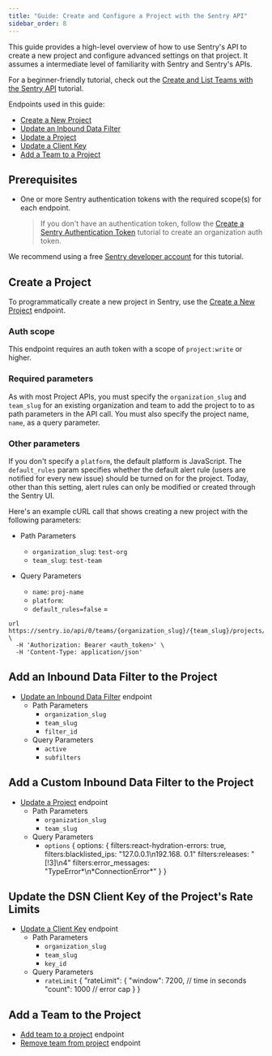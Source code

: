 ```yaml
---
title: "Guide: Create and Configure a Project with the Sentry API"
sidebar_order: 8
---
```


This guide provides a high-level overview of how to use Sentry's API to create a new project and configure advanced settings on that project. It assumes a intermediate level of familiarity with Sentry and Sentry's APIs.

For a beginner-friendly tutorial, check out the [Create and List Teams with the Sentry API](/api/guides/teams-tutorial/) tutorial.

Endpoints used in this guide:

- [Create a New Project](/api/projects/create-a-new-project/)
- [Update an Inbound Data Filter](/api/projects/update-an-inbound-data-filter/)
- [Update a Project](/api/projects/update-a-project/)
- [Update a Client Key](/api/projects/update-a-client-key/)
- [Add a Team to a Project](/api/projects/add-a-team-to-a-project/)

## Prerequisites

- One or more Sentry authentication tokens with the required scope(s) for each endpoint.

  > If you don't have an authentication token, follow the [Create a Sentry Authentication Token](/api/guides/create-auth-token) tutorial to create an organization auth token.

We recommend using a free [Sentry developer account](https://sentry.io/pricing/) for this tutorial.

## Create a Project

To programmatically create a new project in Sentry, use the [Create a New Project](/api/projects/create-a-new-project/) endpoint.

### Auth scope

This endpoint requires an auth token with a scope of `project:write` or higher.

### Required parameters

As with most Project APIs, you must specify the `organization_slug` and `team_slug` for an existing organization and team to add the project to to as path parameters in the API call. You must also specify the project name, `name`, as a query parameter.

### Other parameters

If you don't specify a `platform`, the default platform is JavaScript. The `default_rules` param specifies whether the default alert rule (users are notified for every new issue) should be turned on for the project. Today, other than this setting, alert rules can only be modified or created through the Sentry UI.

Here's an example cURL call that shows creating a new project with the following parameters:

- Path Parameters

  - `organization_slug`: `test-org`
  - `team_slug`: `test-team`

- Query Parameters
  - `name`: `proj-name`
  - `platform`:
  - `default_rules=false` =

```cURL
url https://sentry.io/api/0/teams/{organization_slug}/{team_slug}/projects/ \
  -H 'Authorization: Bearer <auth_token>' \
  -H 'Content-Type: application/json'
```

## Add an Inbound Data Filter to the Project

- [Update an Inbound Data Filter](https://docs.sentry.io/api/projects/update-an-inbound-data-filter/) endpoint
  - Path Parameters
    - `organization_slug`
    - `team_slug`
    - `filter_id`
  - Query Parameters
    - `active`
    - `subfilters`

## Add a Custom Inbound Data Filter to the Project

- [Update a Project](https://docs.sentry.io/api/projects/update-a-project/) endpoint
  - Path Parameters
    - `organization_slug`
    - `team_slug`
  - Query Parameters
    - `options`
      \{
      options: \{
      filters:react-hydration-errors: true,
      filters:blacklisted_ips: "127.0.0.1\n192.168. 0.1"
      filters:releases: "[!3]\n4"
      filters:error_messages: "TypeError*\n*ConnectionError\*"
      \}
      \}

## Update the DSN Client Key of the Project's Rate Limits

- [Update a Client Key](https://docs.sentry.io/api/projects/update-a-client-key/) endpoint
  - Path Parameters
    - `organization_slug`
    - `team_slug`
    - `key_id`
  - Query Parameters
    - `rateLimit`
      \{
      "rateLimit": \{
      "window": 7200, // time in seconds
      "count": 1000 // error cap
      \}
      \}

## Add a Team to the Project

- [Add team to a project](https://docs.sentry.io/api/projects/add-a-team-to-a-project/) endpoint
- [Remove team from project](https://docs.sentry.io/api/projects/delete-a-team-from-a-project/) endpoint
